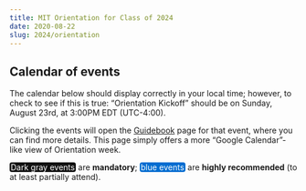 ```yaml
---
title: MIT Orientation for Class of 2024
date: 2020-08-22
slug: 2024/orientation
---
```



## Calendar of events

The calendar below should display correctly in your local time; however, to check to see if this is true: &ldquo;Orientation Kickoff&rdquo; should be on Sunday, August 23rd, at 3:00PM EDT (UTC-4:00).

Clicking the events will open the [Guidebook](https://guidebook.com/guide/173503/) page for that event, where you can find more details. This page simply offers a more &ldquo;Google Calendar&rdquo;-like view of Orientation week.

<p>
<span style="background-color: #111; color: white; border-radius: 4px; padding: 0px 2px">Dark gray events</span> are <b>mandatory</b>; <span style="background-color: rgb(0, 109, 209); color: white; border-radius: 4px; padding: 0px 2px">blue events</span> are <b>highly recommended</b> (to at least partially attend).
</p>

<OrientationCalendar />